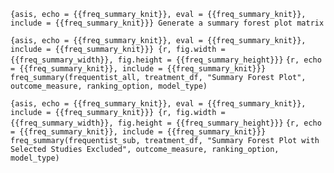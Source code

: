 ```{asis, echo = {{freq_summary_knit}}, eval = {{freq_summary_knit}}, include = {{freq_summary_knit}}}
Generate a summary forest plot matrix
```

```{asis, echo = {{freq_summary_knit}}, eval = {{freq_summary_knit}}, include = {{freq_summary_knit}}}
{r, fig.width = {{freq_summary_width}}, fig.height = {{freq_summary_height}}}
```
```{r, echo = {{freq_summary_knit}}, include = {{freq_summary_knit}}}
freq_summary(frequentist_all, treatment_df, "Summary Forest Plot", outcome_measure, ranking_option, model_type)
```

```{asis, echo = {{freq_summary_knit}}, eval = {{freq_summary_knit}}, include = {{freq_summary_knit}}}
{r, fig.width = {{freq_summary_width}}, fig.height = {{freq_summary_height}}}
```
```{r, echo = {{freq_summary_knit}}, include = {{freq_summary_knit}}}
freq_summary(frequentist_sub, treatment_df, "Summary Forest Plot with Selected Studies Excluded", outcome_measure, ranking_option, model_type)
```

